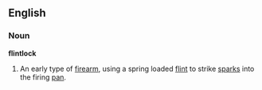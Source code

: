 ==English==
===Noun===
'''flintlock'''
# An early type of [[firearm]], using a spring loaded [[flint]] to strike [[spark]]s into the firing [[pan]].